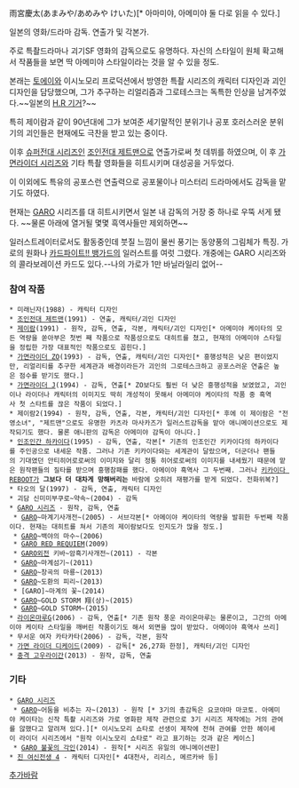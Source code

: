 雨宮慶太(あまみや/あめみや けいた)[* 아마미야, 아메미야 둘 다로 읽을 수 있다.]

일본의 영화/드라마 감독. 연출가 및 각본가.

주로 특촬드라마나 괴기SF 영화의 감독으로도 유명하다. 자신의 스타일이 원체 확고해서 작품들을 보면 딱 아메미야 스타일이라는 것을 알 수 있을 정도.

본래는 [[토에이]]와 이시노모리 프로덕션에서 방영한 특촬 시리즈의 캐릭터 디자인과 괴인 디자인을 담당했으며, 그가 추구하는 리얼리즘과 그로테스크는 독특한 인상을 남겨주었다.~~일본의 [[H.R 기거]]?~~

특히 제이람과 같이 90년대에 그가 보여준 세기말적인 분위기나 공포 호러스러운 분위기의 괴인들은 현재에도 극찬을 받고 있는 중이다.

이후 [[슈퍼전대 시리즈]]인 [[조인전대 제트맨]]으로 연출가로써 첫 데뷔를 하였으며, 이 후 [[가면라이더 시리즈]]와 기타 특촬 영화들을 히트시키며 대성공을 거두었다.

이 이외에도 특유의 공포스런 연출력으로 공포물이나 미스터리 드라마에서도 감독을 맡기도 하였다.

현재는 [[GARO]] 시리즈를 대 히트시키면서 일본 내 감독의 거장 중 하나로 우뚝 서게 됐다. ~~물론 아래에 열거될 몇몇 흑역사들만 제외하면~~

일러스트레이터로서도 활동중인데 붓질 느낌이 물씬 풍기는 동양풍의 그림체가 특징. 가로의 원화나 [[카드파이트!! 뱅가드]]의 일러스트를 여럿 그렸다. 개중에는 GARO 시리즈와의 콜라보레이션 카드도 있다.--나의 가로가 1만 바닐라일리 없어--

=== 참여 작품 ===
 * 미래닌자(1988) - 캐릭터 디자인
 * [[조인전대 제트맨]](1991) - 연출, 캐릭터/괴인 디자인
 * [[제이람]](1991) - 원작, 감독, 연출, 각본, 캐릭터/괴인 디자인[* 아메미야 케이타의 모든 역량을 쏟아부은 첫번 째 작품으로 작품성으로도 대히트를 쳤고, 현재의 아메미야 스타일을 정립한 가장 대표적인 작품으로도 꼽힌다.]
 * [[가면라이더 ZO]](1993) - 감독, 연출, 캐릭터/괴인 디자인[* 흥행성적은 낮은 편이었지만, 리얼리티를 추구한 세계관과 배경이라든가 괴인의 그로테스크하고 공포스러운 연출은 높은 점수를 받기도 했다.]
 * [[가면라이더 J]](1994) - 감독, 연출[* ZO보다도 훨씬 더 낮은 흥행성적을 보였었고, 괴인이나 라이더나 캐릭터의 이미지도 딱히 개성적이 못해서 아메미야 케이타의 작품 중 흑역사 첫 스타트를 끊은 작품이 되었다.]
 * 제이람2(1994) - 원작, 감독, 연출, 각본, 캐릭터/괴인 디자인[* 후에 이 제이람은 "전영소녀", "제트맨"으로도 유명한 카츠라 마사카즈가 일러스트감독을 맡아 애니메이션으로도 제작되기도 했다. 물론 애니판의 감독은 아메미야 감독이 아니다.]
 * [[인조인간 하카이다]](1995) - 감독, 연출, 각본[* 기존의 인조인간 키카이다의 하카이다를 주인공으로 내세운 작품. 그러나 기존 키카이다와는 세계관이 달랐으며, 더군더나 팬들의 기대였던 안티히어로로써의 이미지와 달리 정통 히어로로써의 이미지를 내세웠기 때문에 맡은 원작팬들의 질타를 받으며 흥행참패를 했다. 아메이야 흑역사 그 두번째. 그러나 [[키카이다 REBOOT]]가 '''그보다 더 대차게 망해버리는''' 바람에 오히려 재평가를 받게 되었다. 전화위복?]
 * 타오의 달(1997) - 감독, 연출, 캐릭터 디자인
 * 괴담 신미미부쿠로~약속~(2004) - 감독
 * [[GARO 시리즈]] - 원작, 감독, 연출
  * [[GARO]]~마계기사개전~(2005) - 서브각본[* 아메이야 케이타의 역량을 발휘한 두번째 작품이다. 현재는 대히트를 쳐서 기존의 제이람보다도 인지도가 많을 정도.]
  * [[GARO]]~백야의 마수~(2006)
  * [[GARO RED REQUIEM]](2009)
  * [[GARO]]외전 키바~암흑기사개전~(2011) - 각본
  * [[GARO]]~마계섬기~(2011)
  * [[GARO]]~창곡의 마룡~(2013)
  * [[GARO]]~도환의 피리~(2013)
  * [GARO]~마계의 꽃~(2014)
  * [[GARO]]~GOLD STORM 翔(상)~(2015)
  * [[GARO]]~GOLD STORM~(2015)
 * [[라이온마루G]](2006) - 감독, 연출[* 기존 원작 풍운 라이온마루는 물론이고, 그간의 아메이야 케이타 스타일을 깨버린 작품이기도 해서 외면을 많이 받았다. 아메이야 흑역사 쓰리]
 * 무서운 여자 카타카타(2006) - 감독, 각본, 원작
 * [[가면 라이더 디케이드]](2009) - 감독[* 26,27화 한정], 캐릭터/괴인 디자인
 * [[충격 고우라이간]](2013) - 원작, 감독, 연출
 

=== 기타 ===
 * [[GARO 시리즈]]
  * [[GARO]]~어둠을 비추는 자~(2013) - 원작 [* 3기의 총감독은 요코야마 마코토. 아메미야 케이타는 신작 특촬 시리즈와 가로 영화판 제작 관련으로 3기 시리즈 제작에는 거의 관여를 않했다고 알려져 있다.][* 이시노모리 쇼타로 선생이 제작에 전혀 관여를 안한 헤이세이 라이더 시리즈에서 "원작 이시노모리 쇼타로" 라고 표기하는 것과 같은 케이스]
  * [[GARO 불꽃의 각인]](2014) - 원작[* 시리즈 유일의 애니메이션판]
 * [[진 여신전생 4]] - 캐릭터 디자인[* 4대천사, 리리스, 메르카바 등]

[[추가바람]]
